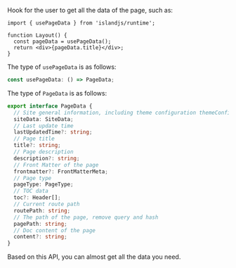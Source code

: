 Hook for the user to get all the data of the page, such as:

```tsx
import { usePageData } from 'islandjs/runtime';

function Layout() {
  const pageData = usePageData();
  return <div>{pageData.title}</div>;
}
```

The type of `usePageData` is as follows:

```ts
const usePageData: () => PageData;
```

The type of `PageData` is as follows:

```ts
export interface PageData {
  // Site general information, including theme configuration themeConfig information
  siteData: SiteData;
  // Last update time
  lastUpdatedTime?: string;
  // Page title
  title?: string;
  // Page description
  description?: string;
  // Front Matter of the page
  frontmatter?: FrontMatterMeta;
  // Page type
  pageType: PageType;
  // TOC data
  toc?: Header[];
  // Current route path
  routePath: string;
  // The path of the page, remove query and hash
  pagePath: string;
  // Doc content of the page
  content?: string;
}
```

Based on this API, you can almost get all the data you need.
